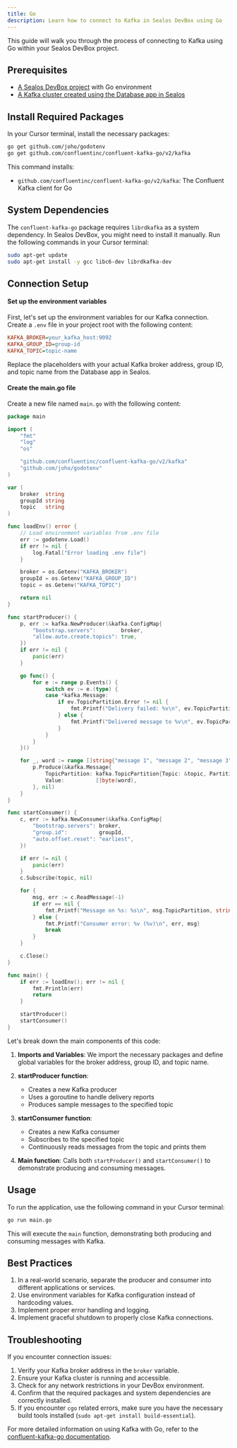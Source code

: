 ```yaml
---
title: Go
description: Learn how to connect to Kafka in Sealos DevBox using Go
---
```


This guide will walk you through the process of connecting to Kafka using Go within your Sealos DevBox project.

## Prerequisites

- [A Sealos DevBox project](/docs/guides/fundamentals/create-a-project) with Go environment
- [A Kafka cluster created using the Database app in Sealos](./)

## Install Required Packages

In your Cursor terminal, install the necessary packages:

```bash
go get github.com/joho/godotenv
go get github.com/confluentinc/confluent-kafka-go/v2/kafka
```

This command installs:
- `github.com/confluentinc/confluent-kafka-go/v2/kafka`: The Confluent Kafka client for Go

## System Dependencies

The `confluent-kafka-go` package requires `librdkafka` as a system dependency. In Sealos DevBox, you might need to install it manually. Run the following commands in your Cursor terminal:

```bash
sudo apt-get update
sudo apt-get install -y gcc libc6-dev librdkafka-dev
```

## Connection Setup

<div className='fd-steps [&_h4]:fd-step'>

#### Set up the environment variables

First, let's set up the environment variables for our Kafka connection. Create a `.env` file in your project root with the following content:

```ini title=".env"
KAFKA_BROKER=your_kafka_host:9092
KAFKA_GROUP_ID=group-id
KAFKA_TOPIC=topic-name
```

Replace the placeholders with your actual Kafka broker address, group ID, and topic name from the Database app in Sealos.

#### Create the main.go file

Create a new file named `main.go` with the following content:

```go title="main.go"
package main

import (
	"fmt"
	"log"
	"os"

	"github.com/confluentinc/confluent-kafka-go/v2/kafka"
	"github.com/joho/godotenv"
)

var (
	broker  string
	groupId string
	topic   string
)

func loadEnv() error {
	// Load environment variables from .env file
	err := godotenv.Load()
	if err != nil {
		log.Fatal("Error loading .env file")
	}

	broker = os.Getenv("KAFKA_BROKER")
	groupId = os.Getenv("KAFKA_GROUP_ID")
	topic = os.Getenv("KAFKA_TOPIC")

	return nil
}

func startProducer() {
	p, err := kafka.NewProducer(&kafka.ConfigMap{
		"bootstrap.servers":        broker,
		"allow.auto.create.topics": true,
	})
	if err != nil {
		panic(err)
	}

	go func() {
		for e := range p.Events() {
			switch ev := e.(type) {
			case *kafka.Message:
				if ev.TopicPartition.Error != nil {
					fmt.Printf("Delivery failed: %v\n", ev.TopicPartition)
				} else {
					fmt.Printf("Delivered message to %v\n", ev.TopicPartition)
				}
			}
		}
	}()

	for _, word := range []string{"message 1", "message 2", "message 3"} {
		p.Produce(&kafka.Message{
			TopicPartition: kafka.TopicPartition{Topic: &topic, Partition: kafka.PartitionAny},
			Value:          []byte(word),
		}, nil)
	}
}

func startConsumer() {
	c, err := kafka.NewConsumer(&kafka.ConfigMap{
		"bootstrap.servers": broker,
		"group.id":          groupId,
		"auto.offset.reset": "earliest",
	})

	if err != nil {
		panic(err)
	}
	c.Subscribe(topic, nil)

	for {
		msg, err := c.ReadMessage(-1)
		if err == nil {
			fmt.Printf("Message on %s: %s\n", msg.TopicPartition, string(msg.Value))
		} else {
			fmt.Printf("Consumer error: %v (%v)\n", err, msg)
			break
		}
	}

	c.Close()
}

func main() {
	if err := loadEnv(); err != nil {
		fmt.Println(err)
		return
	}

	startProducer()
	startConsumer()
}
```

Let's break down the main components of this code:

1. **Imports and Variables**: We import the necessary packages and define global variables for the broker address, group ID, and topic name.

2. **startProducer function**: 
   - Creates a new Kafka producer
   - Uses a goroutine to handle delivery reports
   - Produces sample messages to the specified topic

3. **startConsumer function**:
   - Creates a new Kafka consumer
   - Subscribes to the specified topic
   - Continuously reads messages from the topic and prints them

4. **Main function**: Calls both `startProducer()` and `startConsumer()` to demonstrate producing and consuming messages.

</div>

## Usage

To run the application, use the following command in your Cursor terminal:

```bash
go run main.go
```

This will execute the `main` function, demonstrating both producing and consuming messages with Kafka.

## Best Practices

1. In a real-world scenario, separate the producer and consumer into different applications or services.
2. Use environment variables for Kafka configuration instead of hardcoding values.
3. Implement proper error handling and logging.
4. Implement graceful shutdown to properly close Kafka connections.

## Troubleshooting

If you encounter connection issues:

1. Verify your Kafka broker address in the `broker` variable.
2. Ensure your Kafka cluster is running and accessible.
3. Check for any network restrictions in your DevBox environment.
4. Confirm that the required packages and system dependencies are correctly installed.
5. If you encounter `cgo` related errors, make sure you have the necessary build tools installed (`sudo apt-get install build-essential`).

For more detailed information on using Kafka with Go, refer to the [confluent-kafka-go documentation](https://github.com/confluentinc/confluent-kafka-go).